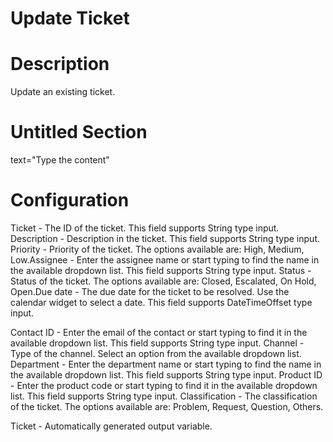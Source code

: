 ﻿# Update Ticket

# Description

Update an existing ticket.

# Untitled Section

text="Type the content"

# Configuration

Ticket - The ID of the ticket. This field supports String type input. Description - Description in the ticket. This field supports String type input. Priority - Priority of the ticket. The options available are: High, Medium, Low.Assignee - Enter the assignee name or start typing to find the name in the available dropdown list. This field supports String type input. Status - Status of the ticket. The options available are: Closed, Escalated, On Hold, Open.Due date - The due date for the ticket to be resolved. Use the calendar widget to select a date. This field supports DateTimeOffset  type input.







Contact ID - Enter the email of the contact or start typing to find it in the available dropdown list. This field supports String type input. Channel - Type of the channel. Select an option from the available dropdown list. Department - Enter the department name or start typing to find the name in the available dropdown list. This field supports String type input. Product ID - Enter the product code or start typing to find it in the available dropdown list. This field supports String type input. Classification - The classification of the ticket. The options available are: Problem, Request, Question, Others.



Ticket - Automatically generated output variable.

